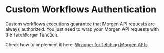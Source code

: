 # Custom Workflows Authentication

Custom workflows executions guarantee that Morgen API requests are always authorized.
You just need to wrap your Morgen API requests with the `fetchMorgen` function.

Check how to implement it here: [Wrapper for fetching Morgen APIs](cw-guide#wrapper-for-fetching-morgen-apis).